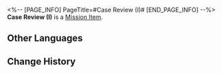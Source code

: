 <%-- [PAGE_INFO]
PageTitle=#Case Review (I)#
[END_PAGE_INFO] --%>
{{Item Infobox
|id          = 140339
|image       = Item Case Review (I).png
|type        = Mission Item
|invCategory = Missions
|rarity      = 3
|effect      = 
|description = While you are experiencing this Dreamscape, you can re-examine the details of the puzzle whenever you wish. This seems to be a convenient feature prepared by Dr. Edward. He's so nice.
}}
'''Case Review (I)''' is a [[Mission Item]].

==Other Languages==
{{Other Languages
|en   = Case Review (I)
|zhs  = 案情简述•其一
|zht  = 案情簡述•其一
|ja   = 事件の概要・1
|ko   = 사건 요약•1
|es   = Resumen del caso (I)
|fr   = Étude de cas (I)
|ru   = Краткое описание дела I
|th   = คำอธิบายโดยสรุปของคดี (I)
|vi   = Sơ Lược Vụ Án 1
|de   = Überprüfung des Falles (I)
|id   = Deskripsi Kasus 1
|pt   = Revisão do Caso (I)
}}

==Change History==
{{Change History|2.0}}